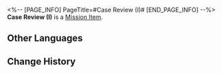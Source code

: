 <%-- [PAGE_INFO]
PageTitle=#Case Review (I)#
[END_PAGE_INFO] --%>
{{Item Infobox
|id          = 140339
|image       = Item Case Review (I).png
|type        = Mission Item
|invCategory = Missions
|rarity      = 3
|effect      = 
|description = While you are experiencing this Dreamscape, you can re-examine the details of the puzzle whenever you wish. This seems to be a convenient feature prepared by Dr. Edward. He's so nice.
}}
'''Case Review (I)''' is a [[Mission Item]].

==Other Languages==
{{Other Languages
|en   = Case Review (I)
|zhs  = 案情简述•其一
|zht  = 案情簡述•其一
|ja   = 事件の概要・1
|ko   = 사건 요약•1
|es   = Resumen del caso (I)
|fr   = Étude de cas (I)
|ru   = Краткое описание дела I
|th   = คำอธิบายโดยสรุปของคดี (I)
|vi   = Sơ Lược Vụ Án 1
|de   = Überprüfung des Falles (I)
|id   = Deskripsi Kasus 1
|pt   = Revisão do Caso (I)
}}

==Change History==
{{Change History|2.0}}